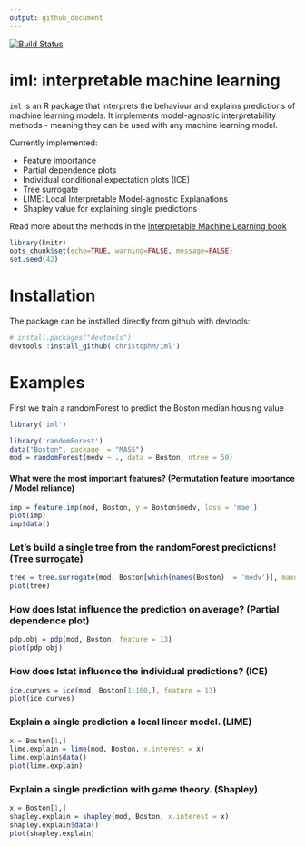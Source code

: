 ```yaml
---
output: github_document
---
```

[![Build Status](https://travis-ci.org/christophM/iml.svg?branch=master)](https://travis-ci.org/christophM/iml)

# iml: interpretable machine learning
 `iml ` is an R package that interprets the behaviour and explains predictions of machine learning models.
 It implements model-agnostic interpretability methods - meaning they can be used with any machine learning model.
 
 Currently implemented: 
 
 - Feature importance
 - Partial dependence plots
 - Individual conditional expectation plots (ICE)
 - Tree surrogate
 - LIME: Local Interpretable Model-agnostic Explanations
 - Shapley value for explaining single predictions
 
Read more about the methods in the [Interpretable Machine Learning book](https://christophm.github.io/interpretable-ml-book/agnostic.html)

```r
library(knitr)
opts_chunk$set(echo=TRUE, warning=FALSE, message=FALSE)
set.seed(42)
```

# Installation 
The package can be installed directly from github with devtools:
```r
# install.packages("devtools")
devtools::install_github('christophM/iml')
```


# Examples

First we train a randomForest to predict the Boston median housing value
```r
library('iml')

library('randomForest')
data("Boston", package  = "MASS")
mod = randomForest(medv ~ ., data = Boston, ntree = 50)
```

#### What were the most important features? (Permutation feature importance / Model reliance)
```r
imp = feature.imp(mod, Boston, y = Boston$medv, loss = 'mae')
plot(imp)
imp$data()
```

### Let's build a single tree from the randomForest predictions! (Tree surrogate)
```r
tree = tree.surrogate(mod, Boston[which(names(Boston) != 'medv')], maxdepth = 2)
plot(tree)
```

### How does lstat influence the prediction on average? (Partial dependence plot)
```r
pdp.obj = pdp(mod, Boston, feature = 13)
plot(pdp.obj)
```


### How does lstat influence the individual predictions? (ICE)
```r
ice.curves = ice(mod, Boston[1:100,], feature = 13)
plot(ice.curves) 
```



### Explain a single prediction a local linear model. (LIME) 
```r
x = Boston[1,]
lime.explain = lime(mod, Boston, x.interest = x)
lime.explain$data()
plot(lime.explain)
```



### Explain a single prediction with game theory. (Shapley)
```r
x = Boston[1,]
shapley.explain = shapley(mod, Boston, x.interest = x)
shapley.explain$data()
plot(shapley.explain)

```


